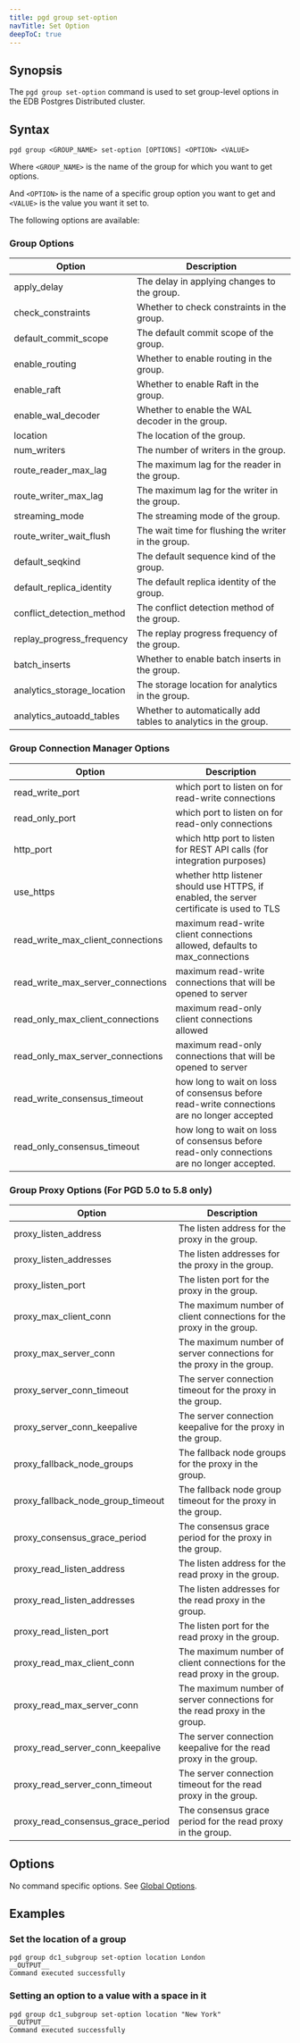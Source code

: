 ```yaml
---
title: pgd group set-option
navTitle: Set Option
deepToC: true
---
```


## Synopsis

The `pgd group set-option` command is used to set group-level options in the EDB Postgres Distributed cluster.

## Syntax

```plaintext
pgd group <GROUP_NAME> set-option [OPTIONS] <OPTION> <VALUE>
```

Where `<GROUP_NAME>` is the name of the group for which you want to get options.

And `<OPTION>` is the name of a specific group option you want to get and `<VALUE>` is the value you want it set to. 

The following options are available:

### Group Options

| Option                     | Description                                                    |
|----------------------------|----------------------------------------------------------------|
| apply_delay                | The delay in applying changes to the group.                    |
| check_constraints          | Whether to check constraints in the group.                     |
| default_commit_scope       | The default commit scope of the group.                         |
| enable_routing             | Whether to enable routing in the group.                        |
| enable_raft                | Whether to enable Raft in the group.                           |
| enable_wal_decoder         | Whether to enable the WAL decoder in the group.                |
| location                   | The location of the group.                                     |
| num_writers                | The number of writers in the group.                            |
| route_reader_max_lag       | The maximum lag for the reader in the group.                   |
| route_writer_max_lag       | The maximum lag for the writer in the group.                   |
| streaming_mode             | The streaming mode of the group.                               |
| route_writer_wait_flush    | The wait time for flushing the writer in the group.            |
| default_seqkind            | The default sequence kind of the group.                        |
| default_replica_identity   | The default replica identity of the group.                     |
| conflict_detection_method  | The conflict detection method of the group.                    |
| replay_progress_frequency  | The replay progress frequency of the group.                    |
| batch_inserts              | Whether to enable batch inserts in the group.                  |
| analytics_storage_location | The storage location for analytics in the group.               |
| analytics_autoadd_tables   | Whether to automatically add tables to analytics in the group. |

### Group Connection Manager Options

| Option                            | Description                                                                                |
|-----------------------------------|--------------------------------------------------------------------------------------------|
| read_write_port                   | which port to listen on for read-write connections                                         |
| read_only_port                    | which port to listen on for read-only connections                                          |
| http_port                         | which http port to listen for REST API calls (for integration purposes)                    |
| use_https                         | whether http listener should use HTTPS, if enabled, the server certificate is used to TLS  |
| read_write_max_client_connections | maximum read-write client connections allowed, defaults to max_connections                 |
| read_write_max_server_connections | maximum read-write connections that will be opened to server                               |
| read_only_max_client_connections  | maximum read-only client connections allowed                                               |
| read_only_max_server_connections  | maximum read-only connections that will be opened to server                                |
| read_write_consensus_timeout      | how long to wait on loss of consensus before read-write connections are no longer accepted |
| read_only_consensus_timeout       | how long to wait on loss of consensus before read-only connections are no longer accepted. |


### Group Proxy Options (For PGD 5.0 to 5.8 only)

| Option                            | Description                                                               |
|-----------------------------------|---------------------------------------------------------------------------|
| proxy_listen_address              | The listen address for the proxy in the group.                            |
| proxy_listen_addresses            | The listen addresses for the proxy in the group.                          |
| proxy_listen_port                 | The listen port for the proxy in the group.                               |
| proxy_max_client_conn             | The maximum number of client connections for the proxy in the group.      |
| proxy_max_server_conn             | The maximum number of server connections for the proxy in the group.      |
| proxy_server_conn_timeout         | The server connection timeout for the proxy in the group.                 |
| proxy_server_conn_keepalive       | The server connection keepalive for the proxy in the group.               |
| proxy_fallback_node_groups        | The fallback node groups for the proxy in the group.                      |
| proxy_fallback_node_group_timeout | The fallback node group timeout for the proxy in the group.               |
| proxy_consensus_grace_period      | The consensus grace period for the proxy in the group.                    |
| proxy_read_listen_address         | The listen address for the read proxy in the group.                       |
| proxy_read_listen_addresses       | The listen addresses for the read proxy in the group.                     |
| proxy_read_listen_port            | The listen port for the read proxy in the group.                          |
| proxy_read_max_client_conn        | The maximum number of client connections for the read proxy in the group. |
| proxy_read_max_server_conn        | The maximum number of server connections for the read proxy in the group. |
| proxy_read_server_conn_keepalive  | The server connection keepalive for the read proxy in the group.          |
| proxy_read_server_conn_timeout    | The server connection timeout for the read proxy in the group.            |
| proxy_read_consensus_grace_period | The consensus grace period for the read proxy in the group.               |

## Options

No command specific options. See [Global Options](/pgd/latest/reference/cli/command_ref/#global-options).

## Examples

### Set the location of a group

```shell
pgd group dc1_subgroup set-option location London
__OUTPUT__
Command executed successfully
```

### Setting an option to a value with a space in it

```shell
pgd group dc1_subgroup set-option location "New York"
__OUTPUT__
Command executed successfully
```
